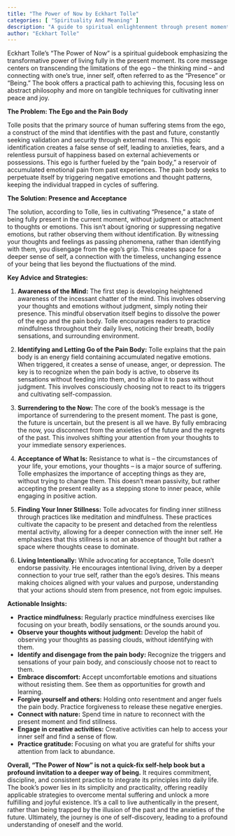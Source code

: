 ```yaml
---
title: "The Power of Now by Eckhart Tolle"
categories: [ "Spirituality And Meaning" ]
description: "A guide to spiritual enlightenment through present moment awareness"
author: "Eckhart Tolle"
---
```

Eckhart Tolle's "The Power of Now" is a spiritual guidebook emphasizing the transformative power of living fully in the present moment.  Its core message centers on transcending the limitations of the ego – the thinking mind – and connecting with one's true, inner self, often referred to as the "Presence" or "Being." The book offers a practical path to achieving this, focusing less on abstract philosophy and more on tangible techniques for cultivating inner peace and joy.

**The Problem: The Ego and the Pain Body**

Tolle posits that the primary source of human suffering stems from the ego, a construct of the mind that identifies with the past and future, constantly seeking validation and security through external means. This egoic identification creates a false sense of self, leading to anxieties, fears, and a relentless pursuit of happiness based on external achievements or possessions.  This ego is further fueled by the "pain body," a reservoir of accumulated emotional pain from past experiences. The pain body seeks to perpetuate itself by triggering negative emotions and thought patterns, keeping the individual trapped in cycles of suffering.

**The Solution: Presence and Acceptance**

The solution, according to Tolle, lies in cultivating "Presence," a state of being fully present in the current moment, without judgment or attachment to thoughts or emotions.  This isn't about ignoring or suppressing negative emotions, but rather observing them without identification.  By witnessing your thoughts and feelings as passing phenomena, rather than identifying with them, you disengage from the ego's grip.  This creates space for a deeper sense of self, a connection with the timeless, unchanging essence of your being that lies beyond the fluctuations of the mind.

**Key Advice and Strategies:**

1. **Awareness of the Mind:** The first step is developing heightened awareness of the incessant chatter of the mind.  This involves observing your thoughts and emotions without judgment, simply noting their presence. This mindful observation itself begins to dissolve the power of the ego and the pain body.  Tolle encourages readers to practice mindfulness throughout their daily lives, noticing their breath, bodily sensations, and surrounding environment.

2. **Identifying and Letting Go of the Pain Body:** Tolle explains that the pain body is an energy field containing accumulated negative emotions. When triggered, it creates a sense of unease, anger, or depression.  The key is to recognize when the pain body is active, to observe its sensations without feeding into them, and to allow it to pass without judgment. This involves consciously choosing not to react to its triggers and cultivating self-compassion.

3. **Surrendering to the Now:**  The core of the book's message is the importance of surrendering to the present moment.  The past is gone, the future is uncertain, but the present is all we have. By fully embracing the now, you disconnect from the anxieties of the future and the regrets of the past.  This involves shifting your attention from your thoughts to your immediate sensory experiences.

4. **Acceptance of What Is:**  Resistance to what is – the circumstances of your life, your emotions, your thoughts – is a major source of suffering.  Tolle emphasizes the importance of accepting things as they are, without trying to change them. This doesn't mean passivity, but rather accepting the present reality as a stepping stone to inner peace, while engaging in positive action.

5. **Finding Your Inner Stillness:**  Tolle advocates for finding inner stillness through practices like meditation and mindfulness.  These practices cultivate the capacity to be present and detached from the relentless mental activity, allowing for a deeper connection with the inner self. He emphasizes that this stillness is not an absence of thought but rather a space where thoughts cease to dominate.

6. **Living Intentionally:**  While advocating for acceptance, Tolle doesn't endorse passivity. He encourages intentional living, driven by a deeper connection to your true self, rather than the ego's desires.  This means making choices aligned with your values and purpose, understanding that your actions should stem from presence, not from egoic impulses.


**Actionable Insights:**

* **Practice mindfulness:** Regularly practice mindfulness exercises like focusing on your breath, bodily sensations, or the sounds around you.
* **Observe your thoughts without judgment:**  Develop the habit of observing your thoughts as passing clouds, without identifying with them.
* **Identify and disengage from the pain body:** Recognize the triggers and sensations of your pain body, and consciously choose not to react to them.
* **Embrace discomfort:**  Accept uncomfortable emotions and situations without resisting them.  See them as opportunities for growth and learning.
* **Forgive yourself and others:**  Holding onto resentment and anger fuels the pain body.  Practice forgiveness to release these negative energies.
* **Connect with nature:**  Spend time in nature to reconnect with the present moment and find stillness.
* **Engage in creative activities:** Creative activities can help to access your inner self and find a sense of flow.
* **Practice gratitude:**  Focusing on what you are grateful for shifts your attention from lack to abundance.


**Overall, "The Power of Now" is not a quick-fix self-help book but a profound invitation to a deeper way of being.** It requires commitment, discipline, and consistent practice to integrate its principles into daily life.  The book's power lies in its simplicity and practicality, offering readily applicable strategies to overcome mental suffering and unlock a more fulfilling and joyful existence.  It’s a call to live authentically in the present, rather than being trapped by the illusion of the past and the anxieties of the future. Ultimately, the journey is one of self-discovery, leading to a profound understanding of oneself and the world.

